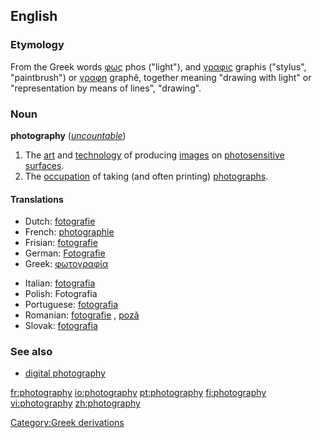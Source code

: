 {{wikipedia}}
==English==

===Etymology===
<!-- nicked from 'pedia -->
From the Greek words [[φως]] phos ("light"), and [[γραφις]] graphis ("stylus", "paintbrush") or [[γραφη]] graphê, together meaning "drawing with light" or "representation by means of lines", "drawing".


===Noun===
'''photography''' (''[[uncountable]]'')
# The [[art]] and [[technology]] of producing [[images]] on [[photosensitive]] [[surface]]s.
# The [[occupation]] of taking (and often printing) [[photograph]]s.

====Translations====
{{top}}
*Dutch: [[fotografie]] {{f}}
*French: [[photographie]] {{f}}
*Frisian: [[fotografie]]
*German: [[Fotografie]] {{f}}
*Greek: [[φωτογραφία]]
{{mid}}
*Italian: [[fotografia]] {{f}}
*Polish: Fotografia
*Portuguese: [[fotografia]] {{f}}
*Romanian: [[fotografie]] {{f}}, [[poză]] {{f}}
*Slovak: [[fotografia#Slovak|fotografia]] {{f}}
{{bottom}}

[[Category:Greek derivations]]

===See also===
*[[digital photography]]

[[fr:photography]]
[[io:photography]]
[[pt:photography]]
[[fi:photography]]
[[vi:photography]]
[[zh:photography]]